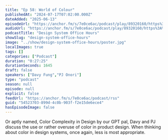 ```yaml
---
title: "Ep 58: World of Colour"
publishedAt: "2024-07-17T07:02:00.000Z"
dateAdded: "2025-06-13"
episodeUrl: "https://anchor.fm/s/7e0ce6ac/podcast/play/89320160/https%3A%2F%2Fd3ctxlq1ktw2nl.cloudfront.net%2Fstaging%2F2024-6-17%2F1413babe-acfb-c313-b564-5da415bcf58a.mp3"
audioUrl: "https://anchor.fm/s/7e0ce6ac/podcast/play/89320160/https%3A%2F%2Fd3ctxlq1ktw2nl.cloudfront.net%2Fstaging%2F2024-6-17%2F1413babe-acfb-c313-b564-5da415bcf58a.mp3"
podcastTitle: "Design System Office Hours"
showSlug: "design-system-office-hours"
image: "../show/design-system-office-hours/poster.jpg"
localImages: true
tags: []
categories: ["Podcast"]
duration: "0:27:25"
durationSeconds: 1645
draft: false
speakers: ["Davy Fung","PJ Onori"]
type: "podcast"
season: null
episode: null
explicit: false
feedUrl: "https://anchor.fm/s/7e0ce6ac/podcast/rss"
guid: "54523703-899d-4c0b-903f-f2e15de6ece4"
hasEpisodeImage: false
---
```

Or aptly named, Color Complexity in Design by our GPT pal, Davy and PJ discuss the use or rather overuse of color in product design. When thinking about color in design systems, once again, less is most appropriate.
